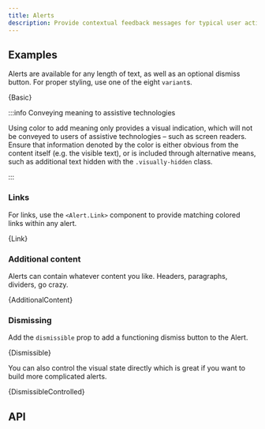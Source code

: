 ```yaml
---
title: Alerts
description: Provide contextual feedback messages for typical user actions with the handful of available and flexible alert messages.
---
```



## Examples

Alerts are available for any length of text, as well as an optional
dismiss button. For proper styling, use one of the eight `variant`s.

<CodeBlock language="jsx" live>
  {Basic}
</CodeBlock>

:::info Conveying meaning to assistive technologies

Using color to add meaning only provides a visual indication, which will not
be conveyed to users of assistive technologies – such as screen readers.
Ensure that information denoted by the color is either obvious from the
content itself (e.g. the visible text), or is included through alternative
means, such as additional text hidden with the `.visually-hidden`
class.

:::

### Links

For links, use the `<Alert.Link>` component to provide matching
colored links within any alert.

<CodeBlock language="jsx" live>
  {Link}
</CodeBlock>

### Additional content

Alerts can contain whatever content you like. Headers, paragraphs, dividers, go crazy.

<CodeBlock language="jsx" live>
  {AdditionalContent}
</CodeBlock>

### Dismissing

Add the `dismissible` prop to add a functioning dismiss
button to the Alert.

<CodeBlock language="jsx" live>
  {Dismissible}
</CodeBlock>

You can also control the visual state directly which is great if you
want to build more complicated alerts.

<CodeBlock language="jsx" live>
  {DismissibleControlled}
</CodeBlock>

## API

<PropsTable name="Alert" />
<PropsTable name="AlertHeading" />
<PropsTable name="AlertLink" />
